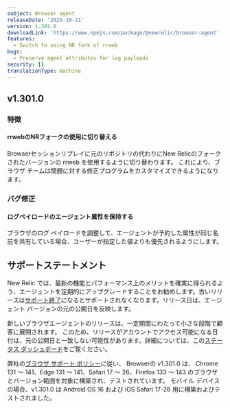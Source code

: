 ```yaml
---
subject: Browser agent
releaseDate: '2025-10-21'
version: 1.301.0
downloadLink: 'https://www.npmjs.com/package/@newrelic/browser-agent'
features:
  - Switch to using NR fork of rrweb
bugs:
  - Preserve agent attributes for log payloads
security: []
translationType: machine
---
```


## v1.301.0

### 特徴

#### rrwebのNRフォークの使用に切り替える

Browserセッションリプレイに元のリポジトリの代わりにNew Relicのフォークされたバージョンの rrweb を使用するように切り替わります。 これにより、ブラウザ チームは問題に対する修正プログラムをカスタマイズできるようになります。

### バグ修正

#### ログペイロードのエージェント属性を保持する

ブラウザのログ ペイロードを調整して、エージェントが予約した属性が同じ名前を共有している場合、ユーザーが指定した値よりも優先されるようにします。

## サポートステートメント

New Relic では、最新の機能とパフォーマンス上のメリットを確実に得られるよう、エージェントを定期的にアップグレードすることをお勧めします。古いリリースは[サポート終了](https://docs.newrelic.com/docs/browser/browser-monitoring/getting-started/browser-agent-eol-policy/)になるとサポートされなくなります。リリース日は、エージェント バージョンの元の公開日を反映します。

新しいブラウザエージェントのリリースは、一定期間にわたって小さな段階で顧客に展開されます。 このため、リリースがアカウントでアクセス可能になる日付は、元の公開日と一致しない可能性があります。詳細については、この[ステータス ダッシュボード](https://newrelic.github.io/newrelic-browser-agent-release/)をご覧ください。

弊社の[ブラウザ サポート ポリシー](https://docs.newrelic.com/docs/browser/new-relic-browser/getting-started/compatibility-requirements-browser-monitoring/#browser-types)に従い、 Browserの v1.301.0 は、 Chrome 131 ～ 141、Edge 131 ～ 141、Safari 17 ～ 26、Firefox 133 ～ 143 のブラウザとバージョン範囲を対象に構築され、テストされています。 モバイル デバイスの場合、v1.301.0 は Android OS 16 および iOS Safari 17-26 用に構築およびテストされました。